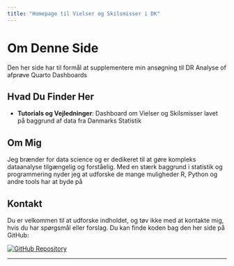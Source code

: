 ```yaml
---
title: "Homepage til Vielser og Skilsmisser i DK"
---
```


# Om Denne Side

Den her side har til formål at supplementere min ansøgning til DR Analyse of afprøve Quarto Dashboards

## Hvad Du Finder Her

-   **Tutorials og Vejledninger**: Dashboard om Vielser og Skilsmisser lavet på baggrund af data fra Danmarks Statistik

## Om Mig

Jeg brænder for data science og er dedikeret til at gøre kompleks dataanalyse tilgængelig og forståelig. Med en stærk baggrund i statistik og programmering nyder jeg at udforske de mange muligheder R, Python og andre tools har at byde på

## Kontakt

Du er velkommen til at udforske indholdet, og tøv ikke med at kontakte mig, hvis du har spørgsmål eller forslag. Du kan finde koden bag den her side på GitHub:

[![GitHub Repository](https://img.shields.io/badge/GitHub-Repository-blue?logo=github)](https://github.com/Andy-jorg/vielser-skilsmisser2DR)


------------------------------------------------------------------------
